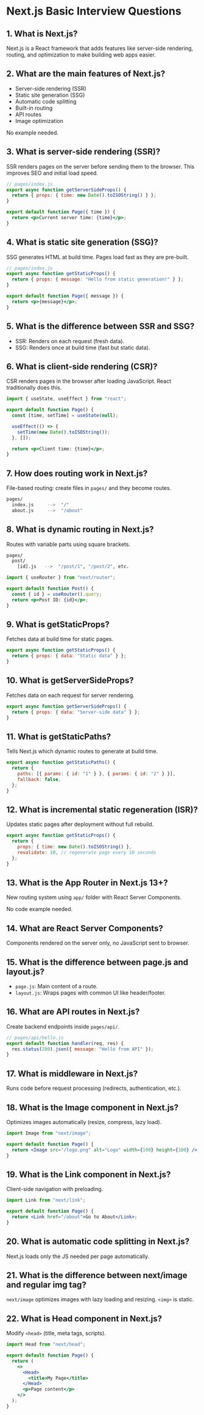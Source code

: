 # Next.js Basic Interview Questions

## 1. What is Next.js?

Next.js is a React framework that adds features like server-side rendering, routing, and optimization to make building web apps easier.



## 2. What are the main features of Next.js?

- Server-side rendering (SSR)
- Static site generation (SSG)
- Automatic code splitting
- Built-in routing
- API routes
- Image optimization

No example needed.

## 3. What is server-side rendering (SSR)?

SSR renders pages on the server before sending them to the browser. This improves SEO and initial load speed.

```jsx
// pages/index.js
export async function getServerSideProps() {
  return { props: { time: new Date().toISOString() } };
}

export default function Page({ time }) {
  return <p>Current server time: {time}</p>;
}
```

## 4. What is static site generation (SSG)?

SSG generates HTML at build time. Pages load fast as they are pre-built.

```jsx
// pages/index.js
export async function getStaticProps() {
  return { props: { message: "Hello from static generation!" } };
}

export default function Page({ message }) {
  return <p>{message}</p>;
}
```

## 5. What is the difference between SSR and SSG?

- SSR: Renders on each request (fresh data).
- SSG: Renders once at build time (fast but static data).

## 6. What is client-side rendering (CSR)?

CSR renders pages in the browser after loading JavaScript. React traditionally does this.

```jsx
import { useState, useEffect } from "react";

export default function Page() {
  const [time, setTime] = useState(null);

  useEffect(() => {
    setTime(new Date().toISOString());
  }, []);

  return <p>Client time: {time}</p>;
}
```

## 7. How does routing work in Next.js?

File-based routing: create files in `pages/` and they become routes.

```bash
pages/
  index.js     -->  "/"
  about.js     -->  "/about"
```

## 8. What is dynamic routing in Next.js?

Routes with variable parts using square brackets.

```bash
pages/
  post/
    [id].js   -->  "/post/1", "/post/2", etc.
```

```jsx
import { useRouter } from "next/router";

export default function Post() {
  const { id } = useRouter().query;
  return <p>Post ID: {id}</p>;
}
```

## 9. What is getStaticProps?

Fetches data at build time for static pages.

```jsx
export async function getStaticProps() {
  return { props: { data: "Static data" } };
}
```

## 10. What is getServerSideProps?

Fetches data on each request for server rendering.

```jsx
export async function getServerSideProps() {
  return { props: { data: "Server-side data" } };
}
```

## 11. What is getStaticPaths?

Tells Next.js which dynamic routes to generate at build time.

```jsx
export async function getStaticPaths() {
  return {
    paths: [{ params: { id: "1" } }, { params: { id: "2" } }],
    fallback: false,
  };
}
```

## 12. What is incremental static regeneration (ISR)?

Updates static pages after deployment without full rebuild.

```jsx
export async function getStaticProps() {
  return {
    props: { time: new Date().toISOString() },
    revalidate: 10, // regenerate page every 10 seconds
  };
}
```

## 13. What is the App Router in Next.js 13+?

New routing system using `app/` folder with React Server Components.

No code example needed.

## 14. What are React Server Components?

Components rendered on the server only, no JavaScript sent to browser.

## 15. What is the difference between page.js and layout.js?

- `page.js`: Main content of a route.
- `layout.js`: Wraps pages with common UI like header/footer.

## 16. What are API routes in Next.js?

Create backend endpoints inside `pages/api/`.

```js
// pages/api/hello.js
export default function handler(req, res) {
  res.status(200).json({ message: "Hello from API" });
}
```

## 17. What is middleware in Next.js?

Runs code before request processing (redirects, authentication, etc.).

## 18. What is the Image component in Next.js?

Optimizes images automatically (resize, compress, lazy load).

```jsx
import Image from "next/image";

export default function Page() {
  return <Image src="/logo.png" alt="Logo" width={100} height={100} />;
}
```

## 19. What is the Link component in Next.js?

Client-side navigation with preloading.

```jsx
import Link from "next/link";

export default function Page() {
  return <Link href="/about">Go to About</Link>;
}
```

## 20. What is automatic code splitting in Next.js?

Next.js loads only the JS needed per page automatically.

## 21. What is the difference between next/image and regular img tag?

`next/image` optimizes images with lazy loading and resizing. `<img>` is static.

## 22. What is Head component in Next.js?

Modify `<head>` (title, meta tags, scripts).

```jsx
import Head from "next/head";

export default function Page() {
  return (
    <>
      <Head>
        <title>My Page</title>
      </Head>
      <p>Page content</p>
    </>
  );
}
```
